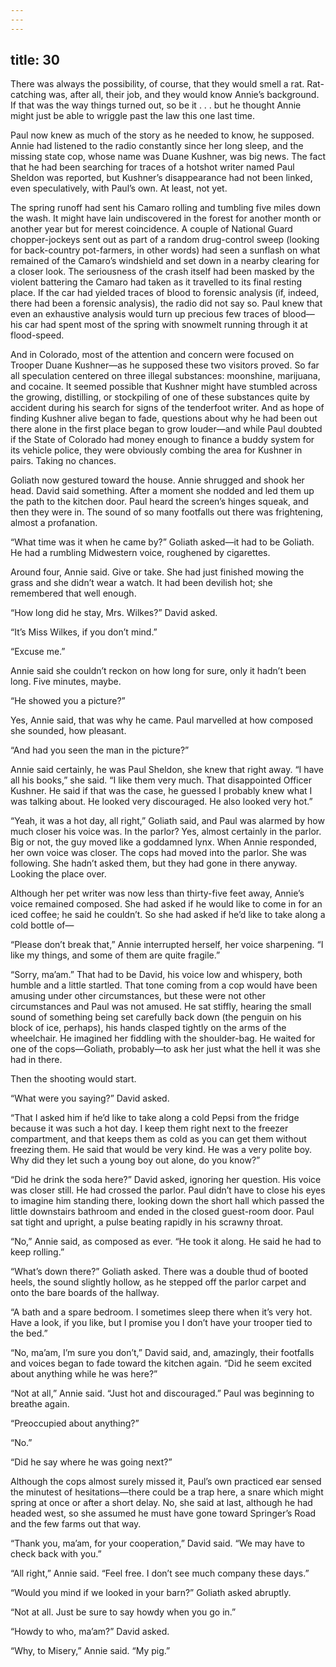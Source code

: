 ```yaml
---
---
---
```

title: 30
---




There was always the possibility, of course, that they would smell a rat. Rat-catching was, after all, their job, and they would know Annie’s background. If that was the way things turned out, so be it . . . but he thought Annie might just be able to wriggle past the law this one last time.

Paul now knew as much of the story as he needed to know, he supposed. Annie had listened to the radio constantly since her long sleep, and the missing state cop, whose name was Duane Kushner, was big news. The fact that he had been searching for traces of a hotshot writer named Paul Sheldon was reported, but Kushner’s disappearance had not been linked, even speculatively, with Paul’s own. At least, not yet.

The spring runoff had sent his Camaro rolling and tumbling five miles down the wash. It might have lain undiscovered in the forest for another month or another year but for merest coincidence. A couple of National Guard chopper-jockeys sent out as part of a random drug-control sweep (looking for back-country pot-farmers, in other words) had seen a sunflash on what remained of the Camaro’s windshield and set down in a nearby clearing for a closer look. The seriousness of the crash itself had been masked by the violent battering the Camaro had taken as it travelled to its final resting place. If the car had yielded traces of blood to forensic analysis (if, indeed, there had been a forensic analysis), the radio did not say so. Paul knew that even an exhaustive analysis would turn up precious few traces of blood—his car had spent most of the spring with snowmelt running through it at flood-speed.

And in Colorado, most of the attention and concern were focused on Trooper Duane Kushner—as he supposed these two visitors proved. So far all speculation centered on three illegal substances: moonshine, marijuana, and cocaine. It seemed possible that Kushner might have stumbled across the growing, distilling, or stockpiling of one of these substances quite by accident during his search for signs of the tenderfoot writer. And as hope of finding Kushner alive began to fade, questions about why he had been out there alone in the first place began to grow louder—and while Paul doubted if the State of Colorado had money enough to finance a buddy system for its vehicle police, they were obviously combing the area for Kushner in pairs. Taking no chances.

Goliath now gestured toward the house. Annie shrugged and shook her head. David said something. After a moment she nodded and led them up the path to the kitchen door. Paul heard the screen’s hinges squeak, and then they were in. The sound of so many footfalls out there was frightening, almost a profanation.

“What time was it when he came by?” Goliath asked—it had to be Goliath. He had a rumbling Midwestern voice, roughened by cigarettes.

Around four, Annie said. Give or take. She had just finished mowing the grass and she didn’t wear a watch. It had been devilish hot; she remembered that well enough.

“How long did he stay, Mrs. Wilkes?” David asked.

“It’s Miss Wilkes, if you don’t mind.”

“Excuse me.”

Annie said she couldn’t reckon on how long for sure, only it hadn’t been long. Five minutes, maybe.

“He showed you a picture?”

Yes, Annie said, that was why he came. Paul marvelled at how composed she sounded, how pleasant.

“And had you seen the man in the picture?”

Annie said certainly, he was Paul Sheldon, she knew that right away. “I have all his books,” she said. “I like them very much. That disappointed Officer Kushner. He said if that was the case, he guessed I probably knew what I was talking about. He looked very discouraged. He also looked very hot.”

“Yeah, it was a hot day, all right,” Goliath said, and Paul was alarmed by how much closer his voice was. In the parlor? Yes, almost certainly in the parlor. Big or not, the guy moved like a goddamned lynx. When Annie responded, her own voice was closer. The cops had moved into the parlor. She was following. She hadn’t asked them, but they had gone in there anyway. Looking the place over.

Although her pet writer was now less than thirty-five feet away, Annie’s voice remained composed. She had asked if he would like to come in for an iced coffee; he said he couldn’t. So she had asked if he’d like to take along a cold bottle of—

“Please don’t break that,” Annie interrupted herself, her voice sharpening. “I like my things, and some of them are quite fragile.”

“Sorry, ma’am.” That had to be David, his voice low and whispery, both humble and a little startled. That tone coming from a cop would have been amusing under other circumstances, but these were not other circumstances and Paul was not amused. He sat stiffly, hearing the small sound of something being set carefully back down (the penguin on his block of ice, perhaps), his hands clasped tightly on the arms of the wheelchair. He imagined her fiddling with the shoulder-bag. He waited for one of the cops—Goliath, probably—to ask her just what the hell it was she had in there.

Then the shooting would start.

“What were you saying?” David asked.

“That I asked him if he’d like to take along a cold Pepsi from the fridge because it was such a hot day. I keep them right next to the freezer compartment, and that keeps them as cold as you can get them without freezing them. He said that would be very kind. He was a very polite boy. Why did they let such a young boy out alone, do you know?”

“Did he drink the soda here?” David asked, ignoring her question. His voice was closer still. He had crossed the parlor. Paul didn’t have to close his eyes to imagine him standing there, looking down the short hall which passed the little downstairs bathroom and ended in the closed guest-room door. Paul sat tight and upright, a pulse beating rapidly in his scrawny throat.

“No,” Annie said, as composed as ever. “He took it along. He said he had to keep rolling.”

“What’s down there?” Goliath asked. There was a double thud of booted heels, the sound slightly hollow, as he stepped off the parlor carpet and onto the bare boards of the hallway.

“A bath and a spare bedroom. I sometimes sleep there when it’s very hot. Have a look, if you like, but I promise you I don’t have your trooper tied to the bed.”

“No, ma’am, I’m sure you don’t,” David said, and, amazingly, their footfalls and voices began to fade toward the kitchen again. “Did he seem excited about anything while he was here?”

“Not at all,” Annie said. “Just hot and discouraged.” Paul was beginning to breathe again.

“Preoccupied about anything?”

“No.”

“Did he say where he was going next?”

Although the cops almost surely missed it, Paul’s own practiced ear sensed the minutest of hesitations—there could be a trap here, a snare which might spring at once or after a short delay. No, she said at last, although he had headed west, so she assumed he must have gone toward Springer’s Road and the few farms out that way.

“Thank you, ma’am, for your cooperation,” David said. “We may have to check back with you.”

“All right,” Annie said. “Feel free. I don’t see much company these days.”

“Would you mind if we looked in your barn?” Goliath asked abruptly.

“Not at all. Just be sure to say howdy when you go in.”

“Howdy to who, ma’am?” David asked.

“Why, to Misery,” Annie said. “My pig.”